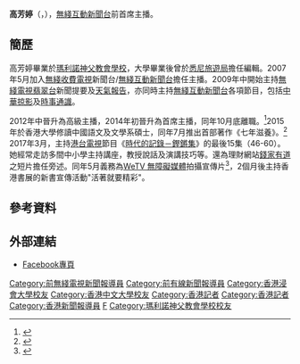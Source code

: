 
{{主播資訊
| 主播頭銜     = 無綫新聞前首席主播
| 主播姓名     = 高芳婷
| 主播英文名字 = Carol Ko
| 出生日期     = {{birth date and age|1983|01|06}}
| 出生地點     = 
| 最高學歷     = 雙碩士
| 宗教信仰     = 未知
| 婚姻狀況     = 已婚
| 官方網站   = https://www.facebook.com/carolkft
| 備註         = 
|}}
'''高芳婷'''（{{lang-en|'''Carol Ko Fong Ting'''}}，{{bd|1983年|1月6日|||catIdx=K高}}），[[無綫互動新聞台|無綫互動新聞台]]前首席主播。

==簡歷==
高芳婷畢業於[[瑪利諾神父教會學校|瑪利諾神父教會學校]]，大學畢業後曾於[[悉尼旅遊局|悉尼旅遊局]]擔任編輯。2007年5月加入[[無綫收費電視|無綫收費電視]]新聞台/[[無綫互動新聞台|無綫互動新聞台]]擔任主播。2009年中開始主持[[無綫電視翡翠台|無綫電視翡翠台]]新聞提要及[[天氣報告|天氣報告]]，亦同時主持[[無綫互動新聞台|無綫互動新聞台]]各項節目，包括[[中華掠影|中華掠影]]及[[時事通識|時事通識]]。

2012年中晉升為高級主播，2014年初晉升為首席主播，同年10月底離職。<ref>{{cite web|url=https://news.ltn.com.tw/news/world/breakingnews/1134335|title=「TVB新聞女神」驚傳要走人 網友揣測是「被辭職」|publisher=自由時報|date=2014年10月18日}}</ref>2015年於香港大學修讀中國語文及文學系碩士，同年7月推出首部著作《七年滋養》。<ref>{{cite news|url=https://hk.on.cc/hk/bkn/cnt/entertainment/20150521/bkn-20150521192916563-0521_00862_001.html|title=前新聞小花高芳婷出書爆趣聞|publisher=東方日報|date=2015年5月21日}}</ref>
2017年3月，主持[[港台電視|港台電視]]節目《[[時代的記錄－鏗鏘集|時代的記錄－鏗鏘集]]》的最後15集（46-60）。她經常走訪多間中小學主持講座，教授說話及演講技巧等。還為理財網站[[錢家有道|錢家有道]]之短片擔任旁述。同年5月義務為[[WeTV_無障礙媒體|WeTV 無障礙媒體]]拍攝宣傳片<ref>{{cite web|url=http://wetv.hk/programme/122|title=女神主播 高芳婷 都比Like|publisher=WeTV}}</ref>，2個月後主持香港書展的新書宣傳活動"活著就要精彩"。
==參考資料==
{{reflist}}

==外部連結==
*[https://www.facebook.com/carolkft Facebook專頁]

{{DEFAULTSORT:Ko高芳婷}}
[[Category:前無綫電視新聞報導員|Category:前無綫電視新聞報導員]]
[[Category:前有線新聞報導員|Category:前有線新聞報導員]]
[[Category:香港浸會大學校友|Category:香港浸會大學校友]]
[[Category:香港中文大學校友|Category:香港中文大學校友]]
[[Category:香港記者|Category:香港記者]]
[[Category:香港記者|Category:香港記者]]
[[Category:香港新聞報導員|Category:香港新聞報導員]]
[[Category:高姓|F]]
[[Category:瑪利諾神父教會學校校友|Category:瑪利諾神父教會學校校友]]